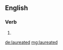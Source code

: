 ==English==

===Verb===
{{head|en|verb form}}

# {{en-past of|laureate}}

[[de:laureated]]
[[mg:laureated]]